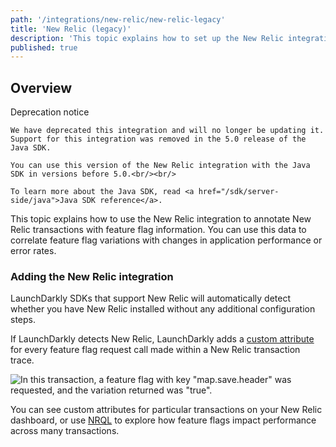 ```yaml
---
path: '/integrations/new-relic/new-relic-legacy'
title: 'New Relic (legacy)'
description: 'This topic explains how to set up the New Relic integration to annotate New Relic transactions with feature flag information.'
published: true
---
```


## Overview

<Callout intent="alert">
  <CalloutTitle>Deprecation notice</CalloutTitle>
  <CalloutDescription>
    
    We have deprecated this integration and will no longer be updating it. Support for this integration was removed in the 5.0 release of the Java SDK.
    
    You can use this version of the New Relic integration with the Java SDK in versions before 5.0.<br/><br/> 
    
    To learn more about the Java SDK, read <a href="/sdk/server-side/java">Java SDK reference</a>.

  </CalloutDescription>
</Callout>

This topic explains how to use the New Relic integration to annotate New Relic transactions with feature flag information. You can use this data to correlate feature flag variations with changes in application performance or error rates.

### Adding the New Relic integration

LaunchDarkly SDKs that support New Relic will automatically detect whether you have New Relic installed without any additional configuration steps. 

If LaunchDarkly detects New Relic, LaunchDarkly adds a [custom attribute](https://docs.newrelic.com/docs/telemetry-data-platform/custom-data/custom-events/apm-report-custom-events-attributes/) for every feature flag request call made within a New Relic transaction trace.

![In this transaction, a feature flag with key "map.save.header" was requested, and the variation returned was "true".](../images/new-relic-custom-attribute.png)

You can see custom attributes for particular transactions on your New Relic dashboard, or use [NRQL](https://docs.newrelic.com/docs/query-your-data/nrql-new-relic-query-language/get-started/nrql-syntax-clauses-functions/) to explore how feature flags impact performance across many transactions.

